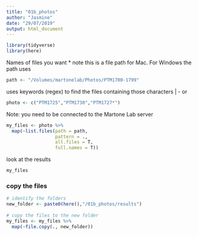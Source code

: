 ```yaml
---
title: "01b_photos"
author: "Jasmine"
date: "29/07/2019"
output: html_document
---
```


```r
library(tidyverse)
library(here)
```

Names of files you want
* note this is a file path for Mac. For Windows the path uses \
```r
path <- "/Volumes/martonelab/Photos/PTM1700-1799"
```

uses keywords (regex) to find the files containing those characters
| - or

```r
photo <- c("PTM1725","PTM1730","PTM1727*")
```

Note: you need to be connected to the Martone Lab server
```r
my_files <- photo %>% 
  map(~list.files(path = path,
                  pattern = .,
                  all.files = T,
                  full.names = T))
```

look at the results
```r
my_files
```

### copy the files
```r
# identify the folders
new_folder <- paste0(here(),"/01b_photos/results")
 
# copy the files to the new folder
my_files <- my_files %>% 
  map(~file.copy(., new_folder))
```

